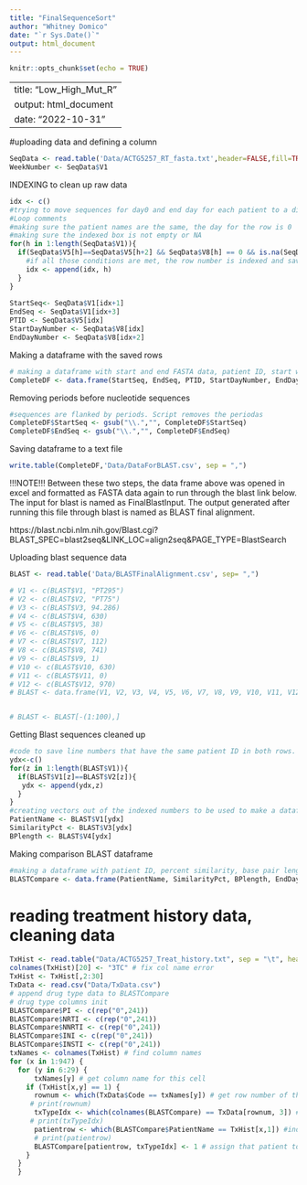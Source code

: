 ---
title: "FinalSequenceSort"
author: "Whitney Domico"
date: "`r Sys.Date()`"
output: html_document
---

```{r setup, include=FALSE}
knitr::opts_chunk$set(echo = TRUE)
```

---
title: "Low_High_Mut_R"
output: html_document
date: "2022-10-31"
---
#uploading data and defining a column 
```{r}
SeqData <- read.table('Data/ACTG5257_RT_fasta.txt',header=FALSE,fill=TRUE) 
WeekNumber <- SeqData$V1

```

INDEXING to clean up raw data

```{r}
idx <- c()
#trying to move sequences for day0 and end day for each patient to a different dataframe
#Loop comments
#making sure the patient names are the same, the day for the row is 0 
#making sure the indexed box is not empty or NA
for(h in 1:length(SeqData$V1)){
  if(SeqData$V5[h]==SeqData$V5[h+2] && SeqData$V8[h] == 0 && is.na(SeqData$V8[h])==FALSE && SeqData$V5[h]!= "" && SeqData$V8[h]!=SeqData$V8[h+2]){
    #if all those conditions are met, the row number is indexed and saved in idx
    idx <- append(idx, h)
  }
}
  
StartSeq<- SeqData$V1[idx+1]
EndSeq <- SeqData$V1[idx+3]
PTID <- SeqData$V5[idx]
StartDayNumber <- SeqData$V8[idx]
EndDayNumber <- SeqData$V8[idx+2]

```

Making a dataframe with the saved rows
```{r}
# making a dataframe with start and end FASTA data, patient ID, start week, and end week
CompleteDF <- data.frame(StartSeq, EndSeq, PTID, StartDayNumber, EndDayNumber)
```

Removing periods before nucleotide sequences
```{r}
#sequences are flanked by periods. Script removes the periodas
CompleteDF$StartSeq <- gsub("\\.","", CompleteDF$StartSeq)
CompleteDF$EndSeq <- gsub("\\.","", CompleteDF$EndSeq)
```

Saving dataframe to a text file
```{r}

write.table(CompleteDF,'Data/DataForBLAST.csv', sep = ",")
```

!!!NOTE!!! Between these two steps, the data frame above was opened in excel and formatted as FASTA data again to run through the blast link below. The input for blast is named as FinalBlastInput. The output generated after running this file through blast is named as BLAST final alignment. 

https://blast.ncbi.nlm.nih.gov/Blast.cgi?BLAST_SPEC=blast2seq&LINK_LOC=align2seq&PAGE_TYPE=BlastSearch 

Uploading blast sequence data
```{r}
BLAST <- read.table('Data/BLASTFinalAlignment.csv', sep= ",")
```

```{r}
# V1 <- c(BLAST$V1, "PT295")
# V2 <- c(BLAST$V2, "PT75")
# V3 <- c(BLAST$V3, 94.286)
# V4 <- c(BLAST$V4, 630)
# V5 <- c(BLAST$V5, 38)
# V6 <- c(BLAST$V6, 0)
# V7 <- c(BLAST$V7, 112)
# V8 <- c(BLAST$V8, 741)
# V9 <- c(BLAST$V9, 1)
# V10 <- c(BLAST$V10, 630)
# V11 <- c(BLAST$V11, 0)
# V12 <- c(BLAST$V12, 970)
# BLAST <- data.frame(V1, V2, V3, V4, V5, V6, V7, V8, V9, V10, V11, V12)


# BLAST <- BLAST[-(1:100),]
```


Getting Blast sequences cleaned up 
```{r}
#code to save line numbers that have the same patient ID in both rows. 
ydx<-c()
for(z in 1:length(BLAST$V1)){
  if(BLAST$V1[z]==BLAST$V2[z]){
   ydx <- append(ydx,z) 
  }
}
#creating vectors out of the indexed numbers to be used to make a dataframe.  
PatientName <- BLAST$V1[ydx]
SimilarityPct <- BLAST$V3[ydx]
BPlength <- BLAST$V4[ydx]

```

Making comparison BLAST dataframe
```{r}
#making a dataframe with patient ID, percent similarity, base pair length, and the end day 
BLASTCompare <- data.frame(PatientName, SimilarityPct, BPlength, EndDayNumber)
```

# reading treatment history data, cleaning data 
```{r}
TxHist <- read.table("Data/ACTG5257_Treat_history.txt", sep = "\t", header = TRUE)
colnames(TxHist)[20] <- "3TC" # fix col name error 
TxHist <- TxHist[,2:30]
TxData <- read.csv("Data/TxData.csv") 
# append drug type data to BLASTCompare 
# drug type columns init 
BLASTCompare$PI <- c(rep("0",241)) 
BLASTCompare$NRTI <- c(rep("0",241)) 
BLASTCompare$NNRTI <- c(rep("0",241)) 
BLASTCompare$INI <- c(rep("0",241)) 
BLASTCompare$INSTI <- c(rep("0",241)) 
txNames <- colnames(TxHist) # find column names 
for (x in 1:947) { 
  for (y in 6:29) {
      txNames[y] # get column name for this cell 
    if (TxHist[x,y] == 1) {
      rownum <- which(TxData$Code == txNames[y]) # get row number of this drug on TxData table 
     # print(rownum)
      txTypeIdx <- which(colnames(BLASTCompare) == TxData[rownum, 3]) # index of drug column on BLASTCompare 
     # print(txTypeIdx)
      patientrow <- which(BLASTCompare$PatientName == TxHist[x,1]) #index of this patient on BLASTCompare 
      # print(patientrow)
      BLASTCompare[patientrow, txTypeIdx] <- 1 # assign that patient to a "1" under the correct drug type on BLASTCompare 
    }
  }
  }
  
  
  
```


